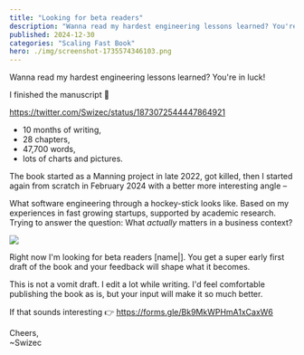 ```yaml
---
title: "Looking for beta readers"
description: "Wanna read my hardest engineering lessons learned? You're in luck!"
published: 2024-12-30
categories: "Scaling Fast Book"
hero: ./img/screenshot-1735574346103.png
---
```


Wanna read my hardest engineering lessons learned? You're in luck!

I finished the manuscript 🥳

https://twitter.com/Swizec/status/1873072544447864921

- 10 months of writing,
- 28 chapters,
- 47,700 words,
- lots of charts and pictures.

The book started as a Manning project in late 2022, got killed, then I started again from scratch in February 2024 with a better more interesting angle –

What software engineering through a hockey-stick looks like. Based on my experiences in fast growing startups, supported by academic research. Trying to answer the question: What _actually_ matters in a business context?

[![](https://i.imgur.com/eECxGR6.jpeg)](https://forms.gle/Bk9MkWPHmA1xCaxW6)

Right now I'm looking for beta readers [name|]. You get a super early first draft of the book and your feedback will shape what it becomes.

This is not a vomit draft. I edit a lot while writing. I'd feel comfortable publishing the book as is, but your input will make it so much better.

If that sounds interesting 👉 https://forms.gle/Bk9MkWPHmA1xCaxW6

Cheers,<br/>
~Swizec

